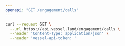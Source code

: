 ```yaml
---
openapi: "GET /engagement/calls"
---
```


<RequestExample>

```bash Request
curl --request GET \
  --url https://api.vessel.land/engagement/calls \
  --header 'Content-Type: application/json' \
  --header 'vessel-api-token: '
```

</RequestExample>
